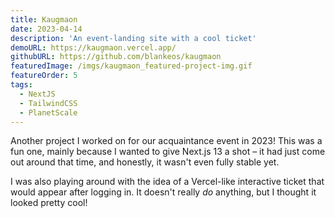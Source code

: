 ```yaml
---
title: Kaugmaon
date: 2023-04-14
description: 'An event-landing site with a cool ticket'
demoURL: https://kaugmaon.vercel.app/
githubURL: https://github.com/blankeos/kaugmaon
featuredImage: /imgs/kaugmaon_featured-project-img.gif
featureOrder: 5
tags:
  - NextJS
  - TailwindCSS
  - PlanetScale
---
```


Another project I worked on for our acquaintance event in 2023! This was a fun one, mainly because I wanted to give Next.js 13 a shot – it had just come out around that time, and honestly, it wasn't even fully stable yet.

I was also playing around with the idea of a Vercel-like interactive ticket that would appear after logging in. It doesn't really _do_ anything, but I thought it looked pretty cool!
